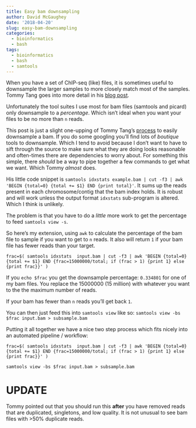 ```yaml
---
title: Easy bam downsampling
author: David McGaughey
date: '2018-04-20'
slug: easy-bam-downsampling
categories:
  - bioinformatics
  - bash
tags:
  - bioinformatics
  - bash
  - samtools
---
```


When you have a set of ChIP-seq (like) files, it is sometimes useful to downsample the larger samples to more closely match most of the samples. Tommy Tang goes into more detail in his [blog post](http://crazyhottommy.blogspot.com/2016/05/downsampling-for-bam-files-to-certain.html). 

Unfortunately the tool suites I use most for bam files (samtools and picard) only downsample to a *percentage*. Which isn't ideal when you want your files to be no more than `n` reads. 

This post is just a slight one-upping of Tommy Tang's [process](http://crazyhottommy.blogspot.com/2016/05/downsampling-for-bam-files-to-certain.html) to easily downsample a bam. If you do some googling you'll find lots of *boutique* tools to downsample. Which I tend to avoid because I don't want to have to sift through the source to make sure what they are doing looks reasonable and often-times there are dependencies to worry about. For something this simple, there *should* be a way to pipe together a few commands to get what we want. Which Tommy *almost* does.

His little code snippet is `samtools idxstats example.bam | cut -f3 | awk 'BEGIN {total=0} {total += $1} END {print total}'`. It sums up the reads present in each chromosome/contig that the bam index holds. It is robust and will work unless the output format `idxstats` sub-program is altered. Which I think is unlikely.

The problem is that you have to do a *little* more work to get the percentage to feed `samtools view -s`. 

So here's my extension, using `awk` to calculate the percentage of the bam file to sample if you want to get to `n` reads. It also will return `1` if your bam file has fewer reads than your target.

`frac=$( samtools idxstats  input.bam | cut -f3 | awk 'BEGIN {total=0} {total += $1} END {frac=15000000/total; if (frac > 1) {print 1} else {print frac}}' )`

If you `echo $frac` you get the downsample percentage: `0.334801` for one of my bam files. You replace the 15000000 (15 million) with whatever you want to the the maximum number of reads.

If your bam has fewer than `n` reads you'll get back `1`. 

You can then just feed this into `samtools view` like so: `samtools view -bs $frac input.bam > subsample.bam`

Putting it all together we have a nice two step process which fits nicely into an automated pipeline / workflow:

`frac=$( samtools idxstats  input.bam | cut -f3 | awk 'BEGIN {total=0} {total += $1} END {frac=15000000/total; if (frac > 1) {print 1} else {print frac}}' )`

`samtools view -bs $frac input.bam > subsample.bam`

# UPDATE # 
Tommy pointed out that you should run this **after** you have removed reads that are duplicated, singletons, and low quality. It is not unusual to see bam files with >50% duplicate reads. 
